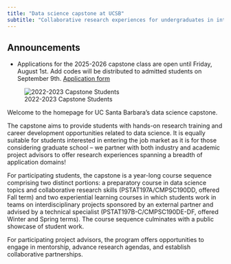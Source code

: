 ```yaml
---
title: "Data science capstone at UCSB"
subtitle: "Collaborative research experiences for undergraduates in interdisciplinary data science, computational science, and statistics"
---
```


::: callout-note
## Announcements


-   Applications for the 2025-2026 capstone class are open until Friday, August 1st. Add codes will be distributed to admitted students on September 9th.  [Application form](https://docs.google.com/forms/d/e/1FAIpQLSe0tNoWXC9GKBHxhlqxRxq6Q61iQh0HW-sN_px5emVEphY4Fg/viewform?usp=sharing)
<!-- -   [Interest form](https://forms.gle/kD9v9sJ5V2XxNF9N6) for project sponsorship proposals now available; read more on our [info for sponsors page](info-for-sponsors.qmd) -->
<!-- -   2022-2023 capstone posters are now available on the [projects page](projects/projects-22-23.qmd) -->
:::

![2022-2023 Capstone Students](img/2023-group-photo.jpg)

Welcome to the homepage for UC Santa Barbara's data science capstone.

The capstone aims to provide students with hands-on research training and career development opportunities related to data science. It is equally suitable for students interested in entering the job market as it is for those considering graduate school -- we partner with both industry and academic project advisors to offer research experiences spanning a breadth of application domains!

For participating students, the capstone is a year-long course sequence comprising two distinct portions: a preparatory course in data science topics and collaborative research skills (PSTAT197A/CMPSC190DD, offered Fall term) and two experiential learning courses in which students work in teams on interdisciplinary projects sponsored by an external partner and advised by a technical specialist (PSTAT197B-C/CMPSC190DE-DF, offered Winter and Spring terms). The course sequence culminates with a public showcase of student work.

For participating project advisors, the program offers opportunities to engage in mentorship, advance research agendas, and establish collaborative partnerships.
